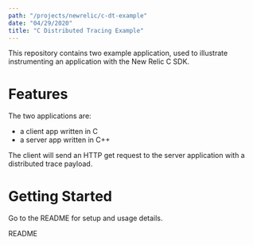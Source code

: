 ```yaml
---
path: "/projects/newrelic/c-dt-example"
date: "04/29/2020"
title: "C Distributed Tracing Example"
---
```



This repository contains two example application, used to illustrate instrumenting an application with the New Relic C SDK.

# Features

The two applications are:

- a client app written in C
- a server app written in C++

The client will send an HTTP get request to the server application with a distributed trace payload.

# Getting Started

Go to the README for setup and usage details.

<Link to="https://github.com/newrelic/c-dt-example">README</Link>